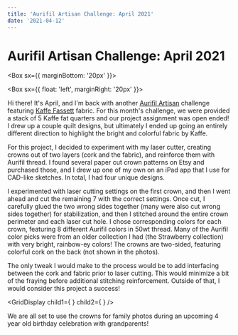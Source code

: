 ```yaml
---
title: 'Aurifil Artisan Challenge: April 2021'
date: '2021-04-12'
---
```


# Aurifil Artisan Challenge: April 2021


<Box sx={{ marginBottom: '20px' }}>
  <BlogImage
    src="HB9A0275-1024x683.jpg"
    alt="Image 1"
    width={1024}
    height={683}
  />
</Box>

<Box sx={{ float: 'left', marginRight: '20px' }}>
  <BlogImage
    src="HB9A0318-683x1024.jpg"
    alt="Image 2"
    width={400}
    height={600}
  />
</Box>

Hi there! It's April, and I'm back with another [Aurifil Artisan](https://www.aurifil.com/auriworld/artisans) challenge featuring [Kaffe Fassett](http://www.kaffefassett.com/) fabric. For this month's challenge, we were provided a stack of 5 Kaffe fat quarters and our project assignment was open ended! I drew up a couple quilt designs, but ultimately I ended up going an entirely different direction to highlight the bright and colorful fabric by Kaffe.

For this project, I decided to experiment with my laser cutter, creating crowns out of two layers (cork and the fabric), and reinforce them with Aurifil thread. I found several paper cut crown patterns on Etsy and purchased those, and I drew up one of my own on an iPad app that I use for CAD-like sketches. In total, I had four unique designs.

I experimented with laser cutting settings on the first crown, and then I went ahead and cut the remaining 7 with the correct settings. Once cut, I carefully glued the two wrong sides together (many were also cut wrong sides together) for stabilization, and then I stitched around the entire crown perimeter and each laser cut hole. I chose corresponding colors for each crown, featuring 8 different Aurifil colors in 50wt thread. Many of the Aurifil color picks were from an older collection I had (the Strawberry collection) with very bright, rainbow-ey colors! The crowns are two-sided, featuring colorful cork on the back (not shown in the photos).

The only tweak I would make to the process would be to add interfacing between the cork and fabric prior to laser cutting. This would minimize a bit of the fraying before additional stitching reinforcement. Outside of that, I would consider this project a success!

<GridDisplay
  child1={
    <BlogImage src="HB9A0301-1024x683.jpg" width={1024} height={683} alt="" />
  }
  child2={
    <BlogImage src="HB9A0270-1024x683.jpg" width={1024} height={683} alt="" />
  }
/>

We are all set to use the crowns for family photos during an upcoming 4 year old birthday celebration with grandparents!
